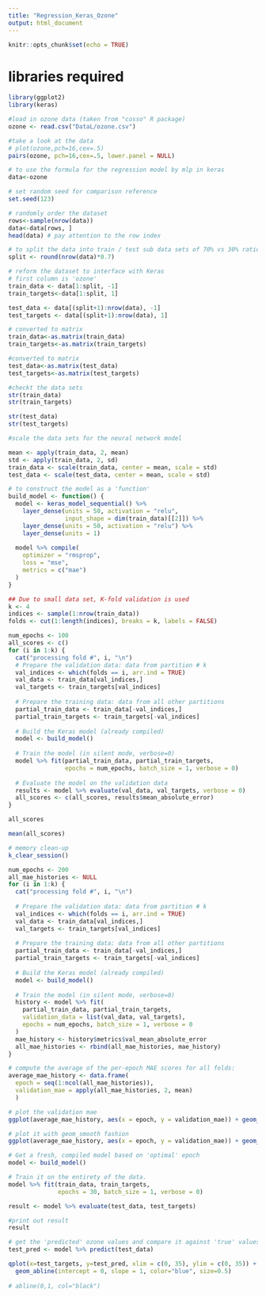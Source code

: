 ---
title: "Regression_Keras_Ozone"
output: html_document
---

```{r setup, include=FALSE}
knitr::opts_chunk$set(echo = TRUE)
```
# libraries required
```{r message=FALSE}
library(ggplot2)
library(keras)
```

```{r}
#load in ozone data (taken from "cosso" R package)
ozone <- read.csv("DataL/ozone.csv")

#take a look at the data
# plot(ozone,pch=16,cex=.5)
pairs(ozone, pch=16,cex=.5, lower.panel = NULL)
```
```{r}
# to use the formula for the regression model by mlp in keras
data<-ozone

# set random seed for comparison reference
set.seed(123)

# randomly order the dataset
rows<-sample(nrow(data))
data<-data[rows, ]
head(data) # pay attention to the row index

# to split the data into train / test sub data sets of 70% vs 30% ratio
split <- round(nrow(data)*0.7)

# reform the dataset to interface with Keras
# first column is 'ozone'
train_data <- data[1:split, -1]
train_targets<-data[1:split, 1]

test_data <- data[(split+1):nrow(data), -1]
test_targets <- data[(split+1):nrow(data), 1]
```
```{r}
# converted to matrix
train_data<-as.matrix(train_data)
train_targets<-as.matrix(train_targets)

#converted to matrix
test_data<-as.matrix(test_data)
test_targets<-as.matrix(test_targets)
```
```{r}
#checkt the data sets
str(train_data)
str(train_targets)

str(test_data)
str(test_targets)
```
```{r}
#scale the data sets for the neural network model

mean <- apply(train_data, 2, mean)
std <- apply(train_data, 2, sd)
train_data <- scale(train_data, center = mean, scale = std)
test_data <- scale(test_data, center = mean, scale = std)
```
```{r}
# to construct the model as a 'function'
build_model <- function() {
  model <- keras_model_sequential() %>% 
    layer_dense(units = 50, activation = "relu", 
                input_shape = dim(train_data)[[2]]) %>% 
    layer_dense(units = 50, activation = "relu") %>% 
    layer_dense(units = 1) 
  
  model %>% compile(
    optimizer = "rmsprop", 
    loss = "mse", 
    metrics = c("mae")
  )
}
```
```{r}
## Due to small data set, K-fold validation is used
k <- 4
indices <- sample(1:nrow(train_data))
folds <- cut(1:length(indices), breaks = k, labels = FALSE) 

num_epochs <- 100
all_scores <- c()
for (i in 1:k) {
  cat("processing fold #", i, "\n")
  # Prepare the validation data: data from partition # k
  val_indices <- which(folds == i, arr.ind = TRUE) 
  val_data <- train_data[val_indices,]
  val_targets <- train_targets[val_indices]
  
  # Prepare the training data: data from all other partitions
  partial_train_data <- train_data[-val_indices,]
  partial_train_targets <- train_targets[-val_indices]
  
  # Build the Keras model (already compiled)
  model <- build_model()
  
  # Train the model (in silent mode, verbose=0)
  model %>% fit(partial_train_data, partial_train_targets,
                epochs = num_epochs, batch_size = 1, verbose = 0)
  
  # Evaluate the model on the validation data
  results <- model %>% evaluate(val_data, val_targets, verbose = 0)
  all_scores <- c(all_scores, results$mean_absolute_error)
}  

all_scores

mean(all_scores)

```
```{r}
# memory clean-up
k_clear_session()

```
```{r}
num_epochs <- 200
all_mae_histories <- NULL
for (i in 1:k) {
  cat("processing fold #", i, "\n")
  
  # Prepare the validation data: data from partition # k
  val_indices <- which(folds == i, arr.ind = TRUE)
  val_data <- train_data[val_indices,]
  val_targets <- train_targets[val_indices]
  
  # Prepare the training data: data from all other partitions
  partial_train_data <- train_data[-val_indices,]
  partial_train_targets <- train_targets[-val_indices]
  
  # Build the Keras model (already compiled)
  model <- build_model()
  
  # Train the model (in silent mode, verbose=0)
  history <- model %>% fit(
    partial_train_data, partial_train_targets,
    validation_data = list(val_data, val_targets),
    epochs = num_epochs, batch_size = 1, verbose = 0
  )
  mae_history <- history$metrics$val_mean_absolute_error
  all_mae_histories <- rbind(all_mae_histories, mae_history)
}
```
```{r}
# compute the average of the per-epoch MAE scores for all folds:
average_mae_history <- data.frame(
  epoch = seq(1:ncol(all_mae_histories)),
  validation_mae = apply(all_mae_histories, 2, mean)
  )
```
```{r}
# plot the validation mae
ggplot(average_mae_history, aes(x = epoch, y = validation_mae)) + geom_line()
```
```{r}
# plot it with geom_smooth fashion
ggplot(average_mae_history, aes(x = epoch, y = validation_mae)) + geom_smooth()
```
```{r}
# Get a fresh, compiled model based on 'optimal' epoch
model <- build_model()

# Train it on the entirety of the data.
model %>% fit(train_data, train_targets,
              epochs = 30, batch_size = 1, verbose = 0)

result <- model %>% evaluate(test_data, test_targets)
```
```{r}
#print out result
result
```
```{r}
# get the 'predicted' ozone values and compare it against 'true' values
test_pred <- model %>% predict(test_data)

qplot(x=test_targets, y=test_pred, xlim = c(0, 35), ylim = c(0, 35)) +
  geom_abline(intercept = 0, slope = 1, color="blue", size=0.5)
  
# abline(0,1, col="black")
```

